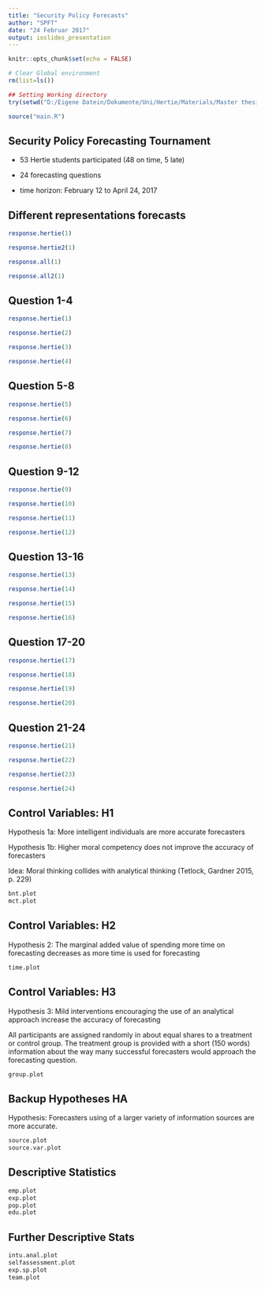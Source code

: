 ```yaml
---
title: "Security Policy Forecasts"
author: "SPFT"
date: "24 Februar 2017"
output: ioslides_presentation
---
```


```r
knitr::opts_chunk$set(echo = FALSE)

# Clear Global environment
rm(list=ls())

## Setting Working directory
try(setwd("D:/Eigene Datein/Dokumente/Uni/Hertie/Materials/Master thesis/SecurityPolicyForecastingTournament"), silent = TRUE)

source("main.R")
```

## Security Policy Forecasting Tournament

- 53 Hertie students participated
(48 on time, 5 late)

- 24 forecasting questions 

- time horizon: February 12 to April 24, 2017


## Different representations forecasts
```r
response.hertie(1)

response.hertie2(1)
```

```r
response.all(1)

response.all2(1)
```

## Question 1-4

```r
response.hertie(1)

response.hertie(2)
```

```r
response.hertie(3)

response.hertie(4)
```

## Question 5-8

```r
response.hertie(5)

response.hertie(6)
```

```r
response.hertie(7)

response.hertie(8)
```

## Question 9-12

```r
response.hertie(9)

response.hertie(10)
```

```r
response.hertie(11)

response.hertie(12)
```

## Question 13-16

```r
response.hertie(13)

response.hertie(14)
```

```r
response.hertie(15)

response.hertie(16)
```

## Question 17-20

```r
response.hertie(17)

response.hertie(18)
```

```r
response.hertie(19)

response.hertie(20)
```

## Question 21-24

```r
response.hertie(21)

response.hertie(22)
```

```r
response.hertie(23)

response.hertie(24)
```

## Control Variables: H1

Hypothesis 1a: More intelligent individuals are more accurate forecasters 

Hypothesis 1b: Higher moral competency does not improve the accuracy of forecasters

Idea: Moral thinking collides with analytical thinking (Tetlock, Gardner 2015, p. 229)

```r
bnt.plot
mct.plot
```

## Control Variables: H2

Hypothesis 2: The marginal added value of spending more time on forecasting decreases as more time is used for forecasting

```r
time.plot
```

## Control Variables: H3

Hypothesis 3:	Mild interventions encouraging the use of an analytical approach increase the accuracy of forecasting

All participants are assigned randomly in about equal shares to a treatment or control group. The treatment group is provided with a short (150 words) information about the way many successful forecasters would approach the forecasting question. 

```r
group.plot
```

## Backup Hypotheses HA

Hypothesis: Forecasters using of a larger variety of information sources are more accurate.

```r
source.plot
source.var.plot
```

## Descriptive Statistics

```r
emp.plot
exp.plot
pop.plot
edu.plot
```

## Further Descriptive Stats

```r
intu.anal.plot
selfassessment.plot
exp.sp.plot 
team.plot
```
